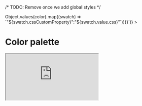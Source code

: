 

<Meta title="Design system/Color palette" />


/* TODO: Remove once we add global styles */
<div
	id="styles"
	style={JSON.parse(`{${Object.values(COLOR).flatMap((color) => Object.values(color).map((swatch) => `"${swatch.cssCustomProperty}":"${swatch.value.css}"`))}}`)}
>

# Color palette

<iframe
	width={IFRAME_WIDTH}
	height={IFRAME_HEIGHT}
	src="https://www.figma.com/embed?embed_host=share&url=https%3A%2F%2Fwww.figma.com%2Ffile%2FytEIsjZoaeRlY4f6IxxEps%2FBroom%3Ftype%3Ddesign%26node-id%3D539%253A251%26mode%3Ddesign%26t%3DN2wwFF2gK4WZBqKP-1"
	allowfullscreen
/>

## Preview

<ColorPalette>
	{Object.entries(COLOR).map(([colorName, swatches]) => {
		return (
			<ColorItem
				title={colorName}
				subtitle="Description.."
				colors={Object.fromEntries(Object.entries(swatches).map(([swatch, color]) => [swatch, color.cssVar]))}
			/>
		);
	})}
</ColorPalette>

</div>
